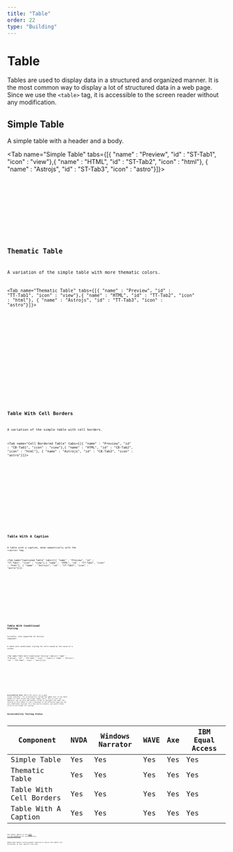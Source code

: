 ```yaml
---
title: "Table"
order: 22
type: "Building"
---
```



# Table

Tables are used to display data in a structured and organized manner. It is the most common way to display a lot of structured data in a web page. Since we use the `<table>` tag, it is accessible to the screen reader without any modification.


## Simple Table

A simple table with a header and a body.

<Tab name="Simple Table" tabs={[{ "name" : "Preview", "id" : "ST-Tab1", "icon" : "view"},{ "name" : "HTML", "id" : "ST-Tab2", "icon" : "html"}, { "name" : "Astrojs", "id" : "ST-Tab3", "icon" : "astro"}]}>

<section id ="ST-Tab1-panel" role="tabpanel" data-role="tabpanel" aria-labelledby="ST-Tab1">

<SimpleTable />

</section>

<section id ="ST-Tab2-panel" role="tabpanel" data-role="tabpanel" aria-labelledby="ST-Tab2" class="hidden">

<Code
  code={SimpleTableCode}
  lang="html"
  wrap="true"
  data-pagefind-ignore
/>

</section>

<section id ="ST-Tab3-panel" role="tabpanel" data-role="tabpanel" aria-labelledby="ST-Tab3" class="hidden">

<Code
  code={SimpleTableCodeAstro}
  lang="astro"
  title="SimpleTable.astro"
  wrap="true"
  data-pagefind-ignore
/>

</section>

</Tab>

## Thematic Table

A variation of the simple table with more thematic colors.

<Tab name="Thematic Table" tabs={[{ "name" : "Preview", "id" : "TT-Tab1", "icon" : "view"},{ "name" : "HTML", "id" : "TT-Tab2", "icon" : "html"}, { "name" : "Astrojs", "id" : "TT-Tab3", "icon" : "astro"}]}>

<section id ="TT-Tab1-panel" role="tabpanel" data-role="tabpanel" aria-labelledby="TT-Tab1">

<ThemeTable />

</section>

<section id ="TT-Tab2-panel" role="tabpanel" data-role="tabpanel" aria-labelledby="TT-Tab2" class="hidden">

<Code
  code={ThemeTableCode}
  lang="html"
  wrap="true"
  data-pagefind-ignore
/>

</section>

<section id ="TT-Tab3-panel" role="tabpanel" data-role="tabpanel" aria-labelledby="TT-Tab3" class="hidden">

<Code
  code={ThemeTableCodeAstro}
  lang="astro"
  title="ThemeTable.astro"
  wrap="true"
  data-pagefind-ignore
/>

</section>

</Tab>

## Table With Cell Borders

A variation of the simple table with cell borders.

<Tab name="Cell Bordered Table" tabs={[{ "name" : "Preview", "id" : "CB-Tab1", "icon" : "view"},{ "name" : "HTML", "id" : "CB-Tab2", "icon" : "html"}, { "name" : "Astrojs", "id" : "CB-Tab3", "icon" : "astro"}]}>

<section id ="CB-Tab1-panel" role="tabpanel" data-role="tabpanel" aria-labelledby="CB-Tab1">

<CellTable />

</section>

<section id ="CB-Tab2-panel" role="tabpanel" data-role="tabpanel" aria-labelledby="CB-Tab2" class="hidden">

<Code
  code={CellTableCode}
  lang="html"
  wrap="true"
  data-pagefind-ignore
/>

</section>

<section id ="CB-Tab3-panel" role="tabpanel" data-role="tabpanel" aria-labelledby="CB-Tab3" class="hidden">

<Code
  code={CellTableCodeAstro}
  lang="astro"
  title="CellBorderTable.astro"
  wrap="true"
  data-pagefind-ignore
/>

</section>

</Tab>

## Table With A Caption

A table with a caption, done semantically with the `<caption>` tag.

<Tab name="Captioned Table" tabs={[{ "name" : "Preview", "id" : "CT-Tab1", "icon" : "view"},{ "name" : "HTML", "id" : "CT-Tab2", "icon" : "html"}, { "name" : "Astrojs", "id" : "CT-Tab3", "icon" : "astro"}]}>

<section id ="CT-Tab1-panel" role="tabpanel" data-role="tabpanel" aria-labelledby="CT-Tab1">

<CaptionTable />

</section>

<section id ="CT-Tab2-panel" role="tabpanel" data-role="tabpanel" aria-labelledby="CT-Tab2" class="hidden">

<Code
  code={CaptionTableCode}
  lang="html"
  wrap="true"
  data-pagefind-ignore
/>

</section>

<section id ="CT-Tab3-panel" role="tabpanel" data-role="tabpanel" aria-labelledby="CT-Tab3" class="hidden">

<Code
  code={CaptionTableCodeAstro}
  lang="astro"
  title="CaptionTableVariants.astro"
  wrap="true"
  data-pagefind-ignore
/>

</section>

</Tab>


## Table With Conditional Styling

<Alert type="info">Currently, only supported for Astrojs component.</Alert>

A table with conditional styling for cells based on the value of a column.

<Tab name="Table With Conditional Styling" tabs={[{ "name" : "Preview", "id" : "TCS-Tab1", "icon" : "view"},{ "name" : "Astrojs", "id" : "TCS-Tab3", "icon" : "astro"}]}>

<section id ="TCS-Tab1-panel" role="tabpanel" data-role="tabpanel" aria-labelledby="TCS-Tab1">

<CondTable />

</section>

<section id ="TCS-Tab3-panel" role="tabpanel" data-role="tabpanel" aria-labelledby="TCS-Tab3" class="hidden">

<Code
  code={CondTableCodeAstro}
  lang="astro"
  title="CondTableVariants.astro"
  wrap="true"
  data-pagefind-ignore
/>

</section>

</Tab>

**Accessibility Note:** While the colors are a good visual indicator, for accessibility ravixUI has added text in the table header for both visual and screen reader users. This is just one approach, you can also add another column to represent the same. The styling in this table is just a showcase of the different ways you can use conditional styling. In a real-world scenario, you would likely stick to one format for styling.



## Accessibility Testing Status

| Component               | NVDA | Windows Narrator | WAVE | Axe | IBM Equal Access |
| ----------------------- | ---- | ---------------- | ---- | --- | ---------------- |
| Simple Table            | Yes  | Yes              | Yes  | Yes | Yes              |
| Thematic Table          | Yes  | Yes              | Yes  | Yes | Yes              |
| Table With Cell Borders | Yes  | Yes              | Yes  | Yes | Yes              |
| Table With A Caption    | Yes  | Yes              | Yes  | Yes | Yes              |

The tables adhere to the [WCAG 2.1 AA standards](https://www.w3.org/TR/WCAG21/) for accessibility.

Additional manual testing maybe required to ensure the tables are accessible in your specific use case.



